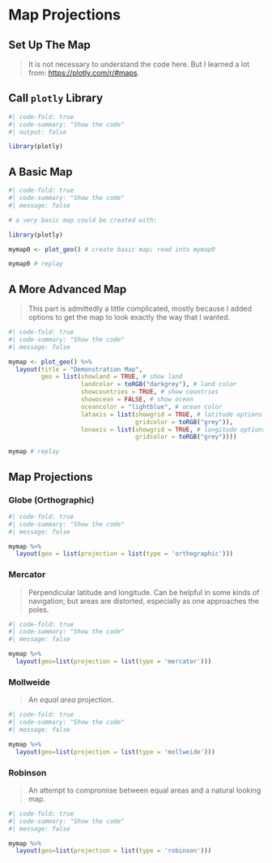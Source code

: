 # Map Projections

## Set Up The Map

> It is not necessary to understand the code here. But I learned a lot from: [https://plotly.com/r/#maps](https://plotly.com/r/#maps).

## Call `plotly` Library

```r
#| code-fold: true
#| code-summary: "Show the code"
#| output: false

library(plotly)

```

## A Basic Map

```r
#| code-fold: true
#| code-summary: "Show the code"
#| message: false

# a very basic map could be created with: 

library(plotly)

mymap0 <- plot_geo() # create basic map; read into mymap0

mymap0 # replay

```

## A More Advanced Map

> This part is admittedly a little complicated, mostly because I added options to get the map to look exactly the way that I wanted. 

```r
#| code-fold: true
#| code-summary: "Show the code"
#| message: false

mymap <- plot_geo() %>%
  layout(title = "Demonstration Map", 
         geo = list(showland = TRUE, # show land
                    landcolor = toRGB("darkgrey"), # land color
                    showcountries = TRUE, # show countries
                    showocean = FALSE, # show ocean
                    oceancolor = "lightblue", # ocean color
                    lataxis = list(showgrid = TRUE, # latitude options
                                   gridcolor = toRGB("grey")),
                    lonaxis = list(showgrid = TRUE, # longitude options
                                   gridcolor = toRGB("grey")))) 

mymap # replay

```

## Map Projections

### Globe (Orthographic)

```r
#| code-fold: true
#| code-summary: "Show the code"
#| message: false

mymap %>% 
  layout(geo = list(projection = list(type = 'orthographic')))

```

### Mercator 

> Perpendicular latitude and longitude. Can be helpful in some kinds of navigation, but areas are distorted, especially as one approaches the poles.

```r
#| code-fold: true
#| code-summary: "Show the code"
#| message: false

mymap %>% 
  layout(geo=list(projection = list(type = 'mercator')))

```

### Mollweide

> An *equal area* projection.

```r
#| code-fold: true
#| code-summary: "Show the code"
#| message: false

mymap %>% 
  layout(geo=list(projection = list(type = 'mollweide')))

```

### Robinson

> An attempt to compromise between equal areas and a natural looking map.

```r
#| code-fold: true
#| code-summary: "Show the code"
#| message: false

mymap %>% 
  layout(geo=list(projection = list(type = 'robinson')))

```



